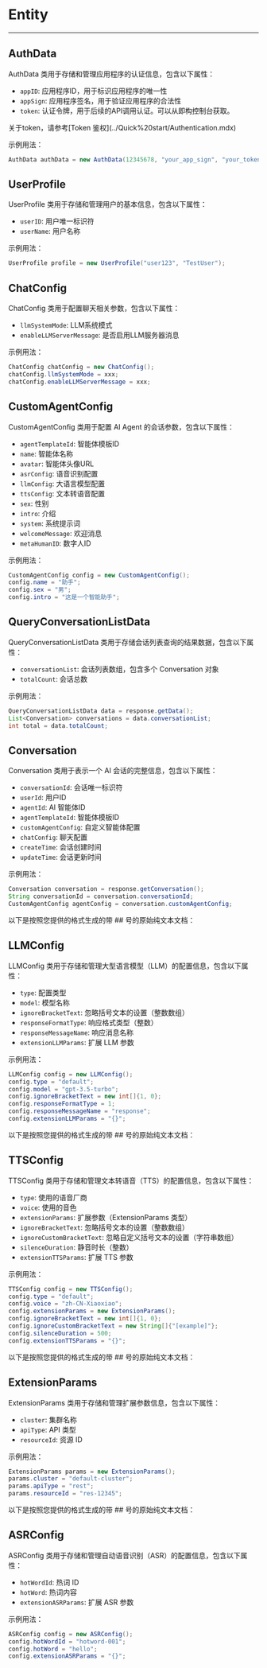 # Entity

---

## AuthData

AuthData 类用于存储和管理应用程序的认证信息，包含以下属性：
- `appID`: 应用程序ID，用于标识应用程序的唯一性
- `appSign`: 应用程序签名，用于验证应用程序的合法性
- `token`: 认证令牌，用于后续的API调用认证。可以从即构控制台获取。

<Note title="说明">
关于token，请参考[Token 鉴权](../Quick%20start/Authentication.mdx)
</Note>

示例用法：
```java
AuthData authData = new AuthData(12345678, "your_app_sign", "your_token");
```

## UserProfile

UserProfile 类用于存储和管理用户的基本信息，包含以下属性：
- `userID`: 用户唯一标识符
- `userName`: 用户名称

示例用法：
```java
UserProfile profile = new UserProfile("user123", "TestUser");
```

## ChatConfig

ChatConfig 类用于配置聊天相关参数，包含以下属性：
- `llmSystemMode`: LLM系统模式
- `enableLLMServerMessage`: 是否启用LLM服务器消息

示例用法：
```java
ChatConfig chatConfig = new ChatConfig();
chatConfig.llmSystemMode = xxx;
chatConfig.enableLLMServerMessage = xxx;
```

## CustomAgentConfig

CustomAgentConfig 类用于配置 AI Agent 的会话参数，包含以下属性：
- `agentTemplateId`: 智能体模板ID
- `name`: 智能体名称
- `avatar`: 智能体头像URL
- `asrConfig`: 语音识别配置
- `llmConfig`: 大语言模型配置
- `ttsConfig`: 文本转语音配置
- `sex`: 性别
- `intro`: 介绍
- `system`: 系统提示词
- `welcomeMessage`: 欢迎消息
- `metaHumanID`: 数字人ID

示例用法：
```java
CustomAgentConfig config = new CustomAgentConfig();
config.name = "助手";
config.sex = "男";
config.intro = "这是一个智能助手";
```

## QueryConversationListData

QueryConversationListData 类用于存储会话列表查询的结果数据，包含以下属性：
- `conversationList`: 会话列表数组，包含多个 Conversation 对象
- `totalCount`: 会话总数

示例用法：
```java
QueryConversationListData data = response.getData();
List<Conversation> conversations = data.conversationList;
int total = data.totalCount;
```

## Conversation

Conversation 类用于表示一个 AI 会话的完整信息，包含以下属性：
- `conversationId`: 会话唯一标识符
- `userId`: 用户ID
- `agentId`: AI 智能体ID
- `agentTemplateId`: 智能体模板ID
- `customAgentConfig`: 自定义智能体配置
- `chatConfig`: 聊天配置
- `createTime`: 会话创建时间
- `updateTime`: 会话更新时间

示例用法：
```java
Conversation conversation = response.getConversation();
String conversationId = conversation.conversationId;
CustomAgentConfig agentConfig = conversation.customAgentConfig;
```

以下是按照您提供的格式生成的带 ## 号的原始纯文本文档：

## LLMConfig

LLMConfig 类用于存储和管理大型语言模型（LLM）的配置信息，包含以下属性：
- `type`: 配置类型
- `model`: 模型名称
- `ignoreBracketText`: 忽略括号文本的设置（整数数组）
- `responseFormatType`: 响应格式类型（整数）
- `responseMessageName`: 响应消息名称
- `extensionLLMParams`: 扩展 LLM 参数

示例用法：
```java
LLMConfig config = new LLMConfig();
config.type = "default";
config.model = "gpt-3.5-turbo";
config.ignoreBracketText = new int[]{1, 0};
config.responseFormatType = 1;
config.responseMessageName = "response";
config.extensionLLMParams = "{}";
```

以下是按照您提供的格式生成的带 ## 号的原始纯文本文档：

## TTSConfig

TTSConfig 类用于存储和管理文本转语音（TTS）的配置信息，包含以下属性：
- `type`: 使用的语音厂商
- `voice`: 使用的音色
- `extensionParams`: 扩展参数（ExtensionParams 类型）
- `ignoreBracketText`: 忽略括号文本的设置（整数数组）
- `ignoreCustomBracketText`: 忽略自定义括号文本的设置（字符串数组）
- `silenceDuration`: 静音时长（整数）
- `extensionTTSParams`: 扩展 TTS 参数

示例用法：
```java
TTSConfig config = new TTSConfig();
config.type = "default";
config.voice = "zh-CN-Xiaoxiao";
config.extensionParams = new ExtensionParams();
config.ignoreBracketText = new int[]{1, 0};
config.ignoreCustomBracketText = new String[]{"[example]"};
config.silenceDuration = 500;
config.extensionTTSParams = "{}";
```

以下是按照您提供的格式生成的带 ## 号的原始纯文本文档：

## ExtensionParams

ExtensionParams 类用于存储和管理扩展参数信息，包含以下属性：
- `cluster`: 集群名称
- `apiType`: API 类型
- `resourceId`: 资源 ID

示例用法：
```java
ExtensionParams params = new ExtensionParams();
params.cluster = "default-cluster";
params.apiType = "rest";
params.resourceId = "res-12345";
```

以下是按照您提供的格式生成的带 ## 号的原始纯文本文档：

## ASRConfig

ASRConfig 类用于存储和管理自动语音识别（ASR）的配置信息，包含以下属性：
- `hotWordId`: 热词 ID
- `hotWord`: 热词内容
- `extensionASRParams`: 扩展 ASR 参数

示例用法：
```java
ASRConfig config = new ASRConfig();
config.hotWordId = "hotword-001";
config.hotWord = "hello";
config.extensionASRParams = "{}";
```